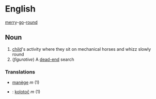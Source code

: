 =English=
[[merry]]-[[go]]-[[round]]
==Noun==
# [[child]]'s activity where they sit on mechanical horses and whizz slowly round
# (''figurative'') A [[dead-end]] search
===Translations===
*{{fr}} [[manège]] ''m'' (1)
*{{sk}}: [[kolotoč#Slovak|kolotoč]] ''m'' (1)
